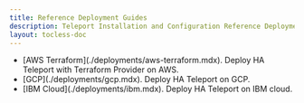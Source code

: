 ```yaml
---
title: Reference Deployment Guides
description: Teleport Installation and Configuration Reference Deployment Guides.
layout: tocless-doc
---
```


<ul>
  <li>
    [AWS Terraform](./deployments/aws-terraform.mdx). Deploy HA Teleport with Terraform Provider on AWS.
  </li>
  <li>
    [GCP](./deployments/gcp.mdx). Deploy HA Teleport on GCP.
  </li>
  <li>
    [IBM Cloud](./deployments/ibm.mdx). Deploy HA Teleport on IBM cloud.
  </li>
</ul>
